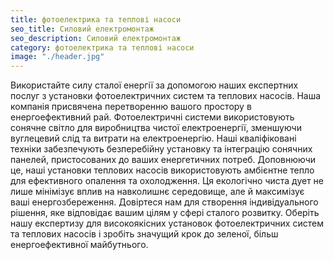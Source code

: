 ```yaml
---
title: фотоелектрика та теплові насоси
seo_title: Силовий електромонтаж
seo_description: Силовий електромонтаж
category: фотоелектрика та теплові насоси
image: "./header.jpg"
---
```

Використайте силу сталої енергії за допомогою наших експертних послуг з установки фотоелектричних систем та теплових насосів. Наша компанія присвячена перетворенню вашого простору в енергоефективний рай. Фотоелектричні системи використовують сонячне світло для виробництва чистої електроенергії, зменшуючи вуглецевий слід та витрати на електроенергію. Наші кваліфіковані техніки забезпечують безперебійну установку та інтеграцію сонячних панелей, пристосованих до ваших енергетичних потреб. Доповнюючи це, наші установки теплових насосів використовують амбієнтне тепло для ефективного опалення та охолодження. Ця екологічно чиста дует не лише мінімізує вплив на навколишнє середовище, але й максимізує ваші енергозбереження. Довіртеся нам для створення індивідуального рішення, яке відповідає вашим цілям у сфері сталого розвитку. Оберіть нашу експертизу для високоякісних установок фотоелектричних систем та теплових насосів і зробіть значущий крок до зеленої, більш енергоефективної майбутнього.